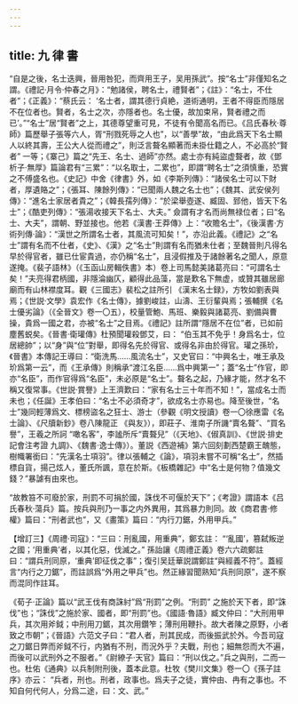 ```yaml
---
---
---
```

title: 九 律 書
---




“自是之後，名士迭興，晉用咎犯，而齊用王子，吴用孫武”。按“名士”非僅知名之謂。《禮記·月令·仲春之月》：“勉諸侯，聘名士，禮賢者”；《註》：“名士，不仕者”；《正義》：“蔡氏云： ‘名士者，謂其德行貞絶，道術通明，王者不得臣而隱居不在位者也。賢者，名士之次，亦隱者也。名士優，故加束帛，賢者禮之而已’。”“名士”居“賢者”之上，其德尊望重可見，不徒有令聞高名而已。《吕氏春秋·尊師》篇歷舉子張等六人，胥“刑戮死辱之人也”，以“善學”故，“由此爲天下名士顯人以終其壽，王公大人從而禮之”，則泛言聱名顯著而未掛仕籍之人，不必高於“賢者” 一等；《寨己》篇之“先王、名士、過師”亦然。處士亦有純盜虚聱者，故《鄧析子·無厚》篇論君有“三累”：“以名取士，二累也”，即謂“聘名士”之須慎重，恐實之不傅盛名也。《史記》中舍《律書》外，如《李斯列傳》：“諸侯名士可以下財者，厚遺賂之”；《張耳、陳餘列傳》：“已聞兩人魏之名士也”；《魏其、武安侯列傳》：“進名士家居者貴之”；《韓長孺列傳》：“於梁舉壺遂、臧固、郅他，皆天下名士”；《酷吏列傳》：“張湯收接天下名士、大夫。” 僉謂有才名而尚無禄位者；曰“名士、大夫”，謂朝、野並接也。他若《漢書·王莽傳》上：“收贍名士”，《後漢書·方術列傳·論》：“漢世之所謂名士者，其風流可知矣！”，亦沿此義。《禮記》之“名士”謂有名而不仕者，《史》、《漢》之“名士”則謂有名而猶未仕者；至魏晉則凡得名早於得官者，雖已仕宦貴過，亦仍稱“名士”，且浸假推及于諸餘著名之聞人，原意遂掩。《裴子語林》（《玉函山房輯佚書》本）卷上司馬懿美諸葛亮曰：“可謂名士矣！”夫亮得君柄國，非隱淪幽仄，顧得此品藻，當是歎名下無虚，或贊其雖居廊廟而有山林襟度耳。觀《三國志》裴松之註所引 《漢末名士録》，方牧如劉表與焉；《世説·文學》袁宏作《名士傳》，據劉峻註，山濤、王衍輩與焉；張輔撰《名士優劣論》（《全晉文》卷一〇五），校量管鮑、馬班、樂毅與諸葛亮、劉備與曹操，貴爲一國之君，亦被“名士”之目焉。《禮記》註所謂“隱居不在位”者，已如前塵舊蜕矣。《晉書·衛瓘傳》杜預聞瓘殺鄧艾，曰： “伯玉其不免乎！身爲名士，位居總帥”；以“身”與“位”對舉，即得名先於得官、或得名非由於得官。瓘之孫玠，《晉書》本傳記王導曰：“衛洗馬……風流名士”，又史官曰：“中興名士，唯王承及玠爲第一云”，而《王承傳》則稱承“渡江名臣……爲中興第一”；蓋“名士”作官，即亦“名臣”，而作官得爲“名臣”，未必原是“名士”。聱名之起，乃緣才能，然才名不稱又復常事。《世説·賞譽》上王濟歎曰：“家有名士三十年而不知！”，當成名士而未也；《任誕》王孝伯曰：“名士不必須奇才”，欲成名士亦易也。降至後世，“名士”幾同輕薄爲文、標榜盜名之狂士、游士（參觀《明文授讀》卷一〇徐應雷《名士論》、《尺牘新鈔》卷八陳龍正 《與友》），即莊子、淮南子所譏“賣名聱”、“買名譽”，王羲之所訶 “噉名客”，李謐所斥“賣聱兒”（《天地》、《俶真訓》、《世説·排史記會注考證 九調》、《魏書·逸士傳》）。董説《西遊補》第六回刻劃西楚霸王醜態，樹幟署銜曰：“先漢名士項羽”。律以張輔之《論》，項羽未嘗不可稱“名士”，然插標自貨，揚己炫人，董氏所諷，意在於斯。《板橋雜記》中“名士是何物？值幾文錢？”暴謔有由來也。

“故教笞不可廢於家，刑罰不可捐於國，誅伐不可偃於天下”；《考證》謂語本《吕氏春秋·蕩兵》篇。按兵與刑乃一事之内外異用，其爲暴力則同。故《商君書·修權》篇曰：“刑者武也”，又《畫策》篇曰：“内行刀鋸，外用甲兵。”

【增訂三】《周禮·司寇》：“三曰：刑亂國，用重典”，鄭玄註： “‘亂國’，篡弑叛逆之國；‘用重典’者，以其化惡，伐滅之。” 孫詒讓《周禮正義》卷六六疏鄭註曰：“謂兵刑同原，‘重典’即征伐之事”；復引吴廷華説謂鄭註“與經義不符”。蓋經言“内行之刀鋸”，而註誤爲“外用之甲兵”也。然正緣習聞熟知“兵刑同原”，遂不察而混同作註耳。

《荀子·正論》篇以“武王伐有商誅紂”爲“刑罰”之例。“刑罰” 之施於天下者，即“誅伐”也；“誅伐”之施於家、國者，即“刑罰”也。《國語·魯語》臧文仲曰：“大刑用甲兵，其次用斧鉞；中刑用刀鋸，其次用鑽笮；薄刑用鞭扑。故大者陳之原野，小者致之市朝”；《晉語》六范文子曰：“君人者，刑其民成，而後振武於外。今吾司寇之刀鋸日弊而斧鉞不行，内猶有不刑，而況外乎？夫戰，刑也；細無怨而大不遍，而後可以武刑外之不服者。”《尉繚子·天官》篇曰：“刑以伐之。”兵之與刑，二而一也。杜佑《通典》以兵制附刑後，蓋本此意。杜牧《樊川文集》卷一〇《孫子註序》亦云： “兵者，刑也。刑者，政事也。爲夫子之徒，實仲由、冉有之事也。不知自何代何人，分爲二途，曰：文、武。”